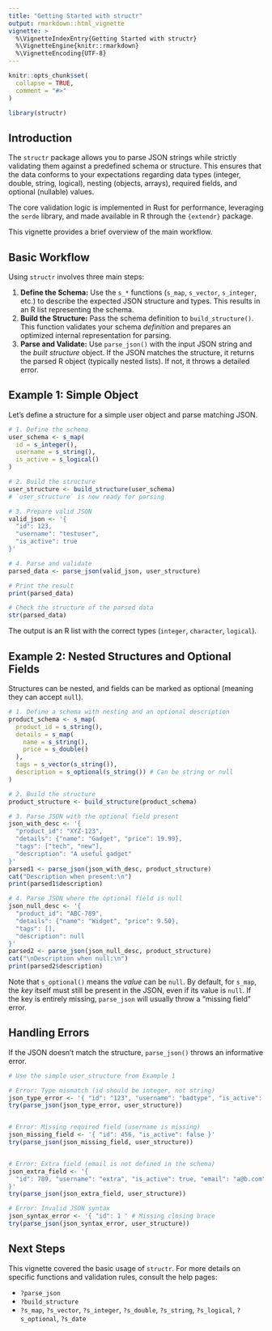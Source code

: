 ```yaml
---
title: "Getting Started with structr"
output: rmarkdown::html_vignette
vignette: >
  %\VignetteIndexEntry{Getting Started with structr}
  %\VignetteEngine{knitr::rmarkdown}
  %\VignetteEncoding{UTF-8}
---
```


```r
knitr::opts_chunk$set(
  collapse = TRUE,
  comment = "#>"
)
```

```r
library(structr)
```

## Introduction

The `structr` package allows you to parse JSON strings while strictly validating them against a predefined schema or structure. This ensures that the data conforms to your expectations regarding data types (integer, double, string, logical), nesting (objects, arrays), required fields, and optional (nullable) values.

The core validation logic is implemented in Rust for performance, leveraging the `serde` library, and made available in R through the `{extendr}` package.

This vignette provides a brief overview of the main workflow.

## Basic Workflow

Using `structr` involves three main steps:

1.  **Define the Schema:** Use the `s_*` functions (`s_map`, `s_vector`, `s_integer`, etc.) to describe the expected JSON structure and types. This results in an R list representing the schema.
2.  **Build the Structure:** Pass the schema definition to `build_structure()`. This function validates your schema *definition* and prepares an optimized internal representation for parsing.
3.  **Parse and Validate:** Use `parse_json()` with the input JSON string and the *built structure* object. If the JSON matches the structure, it returns the parsed R object (typically nested lists). If not, it throws a detailed error.

## Example 1: Simple Object

Let's define a structure for a simple user object and parse matching JSON.

```r
# 1. Define the schema
user_schema <- s_map(
  id = s_integer(),
  username = s_string(),
  is_active = s_logical()
)

# 2. Build the structure
user_structure <- build_structure(user_schema)
# `user_structure` is now ready for parsing

# 3. Prepare valid JSON
valid_json <- '{
  "id": 123,
  "username": "testuser",
  "is_active": true
}'

# 4. Parse and validate
parsed_data <- parse_json(valid_json, user_structure)

# Print the result
print(parsed_data)

# Check the structure of the parsed data
str(parsed_data)
```

The output is an R list with the correct types (`integer`, `character`, `logical`).

## Example 2: Nested Structures and Optional Fields

Structures can be nested, and fields can be marked as optional (meaning they can accept `null`).

```r
# 1. Define a schema with nesting and an optional description
product_schema <- s_map(
  product_id = s_string(),
  details = s_map(
    name = s_string(),
    price = s_double()
  ),
  tags = s_vector(s_string()),
  description = s_optional(s_string()) # Can be string or null
)

# 2. Build the structure
product_structure <- build_structure(product_schema)

# 3. Parse JSON with the optional field present
json_with_desc <- '{
  "product_id": "XYZ-123",
  "details": {"name": "Gadget", "price": 19.99},
  "tags": ["tech", "new"],
  "description": "A useful gadget"
}'
parsed1 <- parse_json(json_with_desc, product_structure)
cat("Description when present:\n")
print(parsed1$description)

# 4. Parse JSON where the optional field is null
json_null_desc <- '{
  "product_id": "ABC-789",
  "details": {"name": "Widget", "price": 9.50},
  "tags": [],
  "description": null
}'
parsed2 <- parse_json(json_null_desc, product_structure)
cat("\nDescription when null:\n")
print(parsed2$description)
```

Note that `s_optional()` means the *value* can be `null`. By default, for `s_map`, the *key* itself must still be present in the JSON, even if its value is `null`. If the key is entirely missing, `parse_json` will usually throw a "missing field" error.

## Handling Errors

If the JSON doesn't match the structure, `parse_json()` throws an informative error.

```r
# Use the simple user_structure from Example 1

# Error: Type mismatch (id should be integer, not string)
json_type_error <- '{ "id": "123", "username": "badtype", "is_active": true }'
try(parse_json(json_type_error, user_structure))


# Error: Missing required field (username is missing)
json_missing_field <- '{ "id": 456, "is_active": false }'
try(parse_json(json_missing_field, user_structure))


# Error: Extra field (email is not defined in the schema)
json_extra_field <- '{
  "id": 789, "username": "extra", "is_active": true, "email": "a@b.com"
}'
try(parse_json(json_extra_field, user_structure))

# Error: Invalid JSON syntax
json_syntax_error <- '{ "id": 1 ' # Missing closing brace
try(parse_json(json_syntax_error, user_structure))
```

## Next Steps

This vignette covered the basic usage of `structr`. For more details on specific functions and validation rules, consult the help pages:

*   `?parse_json`
*   `?build_structure`
*   `?s_map`, `?s_vector`, `?s_integer`, `?s_double`, `?s_string`, `?s_logical`, `?s_optional`, `?s_date`

